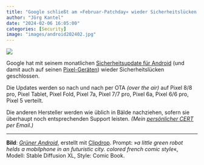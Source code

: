 ```yaml
---
title: "Google schließt am »Februar-Patchday« wieder Sicherheitslücken in Android"
author: "Jörg Kantel"
date: "2024-02-06 16:05:00"
categories: [Security]
image: "images/android202402.jpg"
---
```


[![](images/android202402-b.jpg)](https://www.flickr.com/photos/schockwellenreiter/53377940333/)

Google hat mit seinem monatlichen [Sicherheitsupdate für Android](https://source.android.com/docs/security/bulletin/2024-02-01?hl=de) (und damit auch auf seinen [Pixel-Geräten](https://source.android.com/docs/security/bulletin/pixel/2024-02-01?hl=de)) wieder  Sicherheitslücken geschlossen.

Die Updates werden so nach und nach per OTA *(over the air)* auf Pixel 8/8 pro, Pixel Tablet, Pixel Fold, Pixel 7a, Pixel 7/7 pro, Pixel 6a, Pixel 6/6 pro, Pixel 5 verteilt.
 
Die anderen Hersteller werden wie üblich in Bälde nachziehen, sofern sie überhaupt noch entsprechenden Support leisten. *(Mein [persönlicher CERT](http://www.gwdg.de/~mreiman1/) per Email.)*

---

**Bild**: *[Grüner Android](https://www.flickr.com/photos/schockwellenreiter/53377940333/)*, erstellt mit [Clipdrop](https://clipdrop.co/stable-diffusion). Prompt: »*a little green robot helds a mobilphone in an futuristic city. colored french comic style*«, Modell: Stable Diffusion XL, Style: Comic Book.